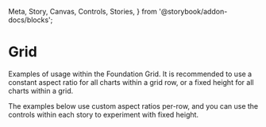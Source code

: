   Meta,
  Story,
  Canvas,
  Controls,
  Stories,
} from '@storybook/addon-docs/blocks';

<Meta title="Grid" of={GridStories} />

# Grid

Examples of usage within the Foundation Grid. It is recommended to use a constant aspect ratio for all charts within a grid row, or a fixed height for all charts within a grid.

The examples below use custom aspect ratios per-row, and you can use the controls within each story to experiment with fixed height.

<style>
  {`
    .sbdocs-content {
      max-width: none !important;
    }
  `}
</style>

<Stories />
